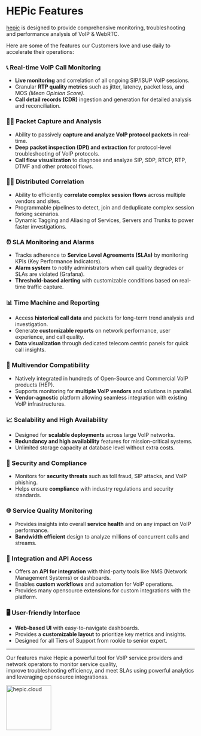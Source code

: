 # **HEP**ic Features

[hepic](/signup) is designed to provide comprehensive monitoring, troubleshooting and performance analysis of VoIP & WebRTC. 

Here are some of the features our Customers love and use daily to accelerate their operations:

### 📞 Real-time VoIP Call Monitoring
- **Live monitoring** and correlation of all ongoing SIP/ISUP VoIP sessions.
- Granular **RTP quality metrics** such as jitter, latency, packet loss, and MOS _(Mean Opinion Score)_.
- **Call detail records (CDR)** ingestion and generation for detailed analysis and reconciliation.

### 🕵️‍♂️ Packet Capture and Analysis
- Ability to passively **capture and analyze VoIP protocol packets** in real-time.
- **Deep packet inspection (DPI) and extraction** for protocol-level troubleshooting of VoIP protocols.
- **Call flow visualization** to diagnose and analyze SIP, SDP, RTCP, RTP, DTMF and other protocol flows.

### 🕵️‍♂️ Distributed Correlation
- Ability to efficiently **correlate complex session flows** across multiple vendors and sites.
- Programmable pipelines to detect, join and deduplicate complex session forking scenarios.
- Dynamic Tagging and Aliasing of Services, Servers and Trunks to power faster investigations.

### ⏰ SLA Monitoring and Alarms
- Tracks adherence to **Service Level Agreements (SLAs)** by monitoring KPIs (Key Performance Indicators).
- **Alarm system** to notify administrators when call quality degrades or SLAs are violated (Grafana).
- **Threshold-based alerting** with customizable conditions based on real-time traffic capture.

### 📊 Time Machine and Reporting
- Access **historical call data** and packets for long-term trend analysis and investigation.
- Generate **customizable reports** on network performance, user experience, and call quality.
- **Data visualization** through dedicated telecom centric panels for quick call insights.

### 🔄 Multivendor Compatibility
- Natively integrated in hundreds of Open-Source and Commercial VoIP products (HEP).
- Supports monitoring for **multiple VoIP vendors** and solutions in parallel.
- **Vendor-agnostic** platform allowing seamless integration with existing VoIP infrastructures.

### 📈 Scalability and High Availability
- Designed for **scalable deployments** across large VoIP networks.
- **Redundancy and high availability** features for mission-critical systems.
- Unlimited storage capacity at database level without extra costs.

### 🔐 Security and Compliance
- Monitors for **security threats** such as toll fraud, SIP attacks, and VoIP phishing.
- Helps ensure **compliance** with industry regulations and security standards.

### 🌐 Service Quality Monitoring
- Provides insights into overall **service health** and on any impact on VoIP performance.
- **Bandwidth efficient** design to analyze millions of concurrent calls and streams.

### 🔗 Integration and API Access
- Offers an **API for integration** with third-party tools like NMS (Network Management Systems) or dashboards.
- Enables **custom workflows** and automation for VoIP operations.
- Provides many opensource extensions for custom integrations with the platform.

### 🖥️ User-friendly Interface
- **Web-based UI** with easy-to-navigate dashboards.
- Provides a **customizable layout** to prioritize key metrics and insights.
- Designed for all Tiers of Support from rookie to senior expert.

---

Our features make Hepic a powerful tool for VoIP service providers and network operators to monitor service quality,<br/>
improve troubleshooting efficiency, and meet SLAs using powerful analytics and leveraging opensource integrationss.

<img src="/hepic_cloud_logo.png" alt="hepic.cloud" width="120" height="120" />

